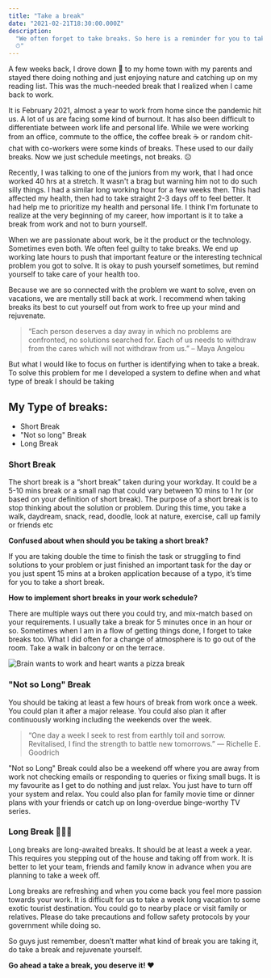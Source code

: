 ```yaml
---
title: "Take a break"
date: "2021-02-21T18:30:00.000Z"
description:
  "We often forget to take breaks. So here is a reminder for you to take breaks
  ⏱"
---
```


A few weeks back, I drove down 🚗 to my home town with my parents and stayed
there doing nothing and just enjoying nature and catching up on my reading list.
This was the much-needed break that I realized when I came back to work.

It is February 2021, almost a year to work from home since the pandemic hit us.
A lot of us are facing some kind of burnout. It has also been difficult to
differentiate between work life and personal life. While we were working from an
office, commute to the office, the coffee break ☕️ or random chit-chat with
co-workers were some kinds of breaks. These used to our daily breaks. Now we
just schedule meetings, not breaks. ☹️

Recently, I was talking to one of the juniors from my work, that I had once
worked 40 hrs at a stretch. It wasn't a brag but warning him not to do such
silly things. I had a similar long working hour for a few weeks then. This had
affected my health, then had to take straight 2-3 days off to feel better. It
had help me to prioritize my health and personal life. I think I'm fortunate to
realize at the very beginning of my career, how important is it to take a break
from work and not to burn yourself.

When we are passionate about work, be it the product or the technology.
Sometimes even both. We often feel guilty to take breaks. We end up working late
hours to push that important feature or the interesting technical problem you
got to solve. It is okay to push yourself sometimes, but remind yourself to take
care of your health too.

Because we are so connected with the problem we want to solve, even on
vacations, we are mentally still back at work. I recommend when taking breaks
its best to cut yourself out from work to free up your mind and rejuvenate.

> “Each person deserves a day away in which no problems are confronted, no
> solutions searched for. Each of us needs to withdraw from the cares which will
> not withdraw from us.” – Maya Angelou

But what I would like to focus on further is identifying when to take a break.
To solve this problem for me I developed a system to define when and what type
of break I should be taking

## My Type of breaks:

- Short Break
- "Not so long" Break
- Long Break

### Short Break

The short break is a “short break” taken during your workday. It could be a 5-10
mins break or a small nap that could vary between 10 mins to 1 hr (or based on
your definition of short break). The purpose of a short break is to stop
thinking about the solution or problem. During this time, you take a walk,
daydream, snack, read, doodle, look at nature, exercise, call up family or
friends etc

**Confused about when should you be taking a short break?**

If you are taking double the time to finish the task or struggling to find
solutions to your problem or just finished an important task for the day or you
just spent 15 mins at a broken application because of a typo, it’s time for you
to take a short break.

**How to implement short breaks in your work schedule?**

There are multiple ways out there you could try, and mix-match based on your
requirements. I usually take a break for 5 minutes once in an hour or so.
Sometimes when I am in a flow of getting things done, I forget to take breaks
too. What I did often for a change of atmosphere is to go out of the room. Take
a walk in balcony or on the terrace.

![Brain wants to work and heart wants a pizza break](./images/comic_1.png)

### "Not so Long" Break

You should be taking at least a few hours of break from work once a week. You
could plan it after a major release. You could also plan it after continuously
working including the weekends over the week.

> “One day a week I seek to rest from earthly toil and sorrow. Revitalised, I
> find the strength to battle new tomorrows.” ― Richelle E. Goodrich

"Not so Long" Break could also be a weekend off where you are away from work not
checking emails or responding to queries or fixing small bugs. It is my
favourite as I get to do nothing and just relax. You just have to turn off your
system and relax. You could also plan for family movie time or dinner plans with
your friends or catch up on long-overdue binge-worthy TV series.

### Long Break 🎉🕺🥳

Long breaks are long-awaited breaks. It should be at least a week a year. This
requires you stepping out of the house and taking off from work. It is better to
let your team, friends and family know in advance when you are planning to take
a week off.

Long breaks are refreshing and when you come back you feel more passion towards
your work. It is difficult for us to take a week long vacation to some exotic
tourist destination. You could go to nearby place or visit family or relatives.
Please do take precautions and follow safety protocols by your government while
doing so.

So guys just remember, doesn’t matter what kind of break you are taking it, do
take a break and rejuvenate yourself.

**Go ahead a take a break, you deserve it! ❤️**
